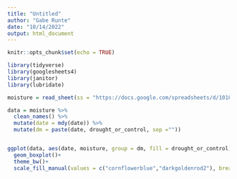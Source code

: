 ```yaml
---
title: "Untitled"
author: "Gabe Runte"
date: "10/14/2022"
output: html_document
---
```


```r
knitr::opts_chunk$set(echo = TRUE)

library(tidyverse)
library(googlesheets4)
library(janitor)
library(lubridate)
```

```r
moisture = read_sheet(ss = "https://docs.google.com/spreadsheets/d/1010Hkv3ZUsJjCNG9WqsKpI0sMiHM5ywLgEc-MlNiv0w/edit?usp=sharing", sheet = "Total")
```

```r
data = moisture %>% 
  clean_names() %>% 
  mutate(date = mdy(date)) %>% 
  mutate(dm = paste(date, drought_or_control, sep =""))


ggplot(data, aes(date, moisture, group = dm, fill = drought_or_control)) +
  geom_boxplot()+
  theme_bw()+
  scale_fill_manual(values = c("cornflowerblue","darkgoldenrod2"), breaks = c( "C", "D"), name = "Drought", labels = c("No", "Yes"))
```


